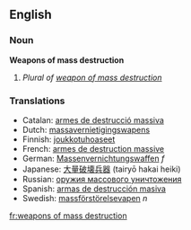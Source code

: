 ==English==
===Noun===
'''Weapons of mass destruction'''

#''Plural of [[weapon of mass destruction]]''

===Translations===
*Catalan: [[armes de destrucció massiva]]
*Dutch: [[massavernietigingswapens]]
*Finnish: [[joukkotuhoaseet]]
*French: [[armes de destruction massive]]
*German: [[Massenvernichtungswaffen]] ''f''
*Japanese: [[大量破壊兵器]] (tairyō hakai heiki)
*Russian: [[оружия массового уничтожения]]
*Spanish: [[armas de destrucción masiva]]
*Swedish: [[massförstörelsevapen]] ''n''

[[fr:weapons of mass destruction]]